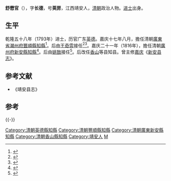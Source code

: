 '''舒懋官'''（{{bd|？||？|catIdx=}}），字'''长德'''，号'''萸房'''，江西靖安人，[[清朝|清朝]]政治人物。[[进士|进士]]出身。

== 生平 ==
乾隆五十八年（1793年）进士，历官广东[[英德县|英德]]。嘉庆十七年八月，擔任清朝[[廣東省|廣東省]][[潮州府|潮州府]][[豐順縣|豐順縣]][[知縣|知縣]]<ref>{{Cite book|title=丰顺历史名人|last=朱支辉，罗培衡编著|first=|publisher=北京：中国文史出版社|year=2010.11|isbn=978-7-5034-2734-3|location=|pages=287-292}}</ref>。后由[[王奇雲|王奇雲]]接任<ref>{{Cite book|title=丰顺文史 第一辑|last=丰顺县政协文史资料组，丰顺县博物馆编|first=|publisher=丰顺县博物馆|year=1984.05|isbn=|location=|pages=7-11}}</ref><ref>{{Cite book|title=丰顺人物辞典|last=林韩璋主编|first=|publisher=广州：中山大学出版社|year=1996.12|isbn=7-306-01258-4|location=|pages=630-650}}</ref>。嘉庆二十一年（1816年），擔任清朝[[廣州府|廣州府]][[寶安縣|新安縣]][[知縣|知縣]]<ref>{{Cite book|title=新安縣志－－香港史料選|last=劉智鵬,劉蜀永|first=|publisher=出版社：和平圖書有限公司|year=2007|isbn=9789622386112|location=|pages=}}</ref>。后由[[姚敔|姚敔]]接任<ref>{{Cite book|title=深圳市志 社会风俗卷|last=深圳市地方志编纂委员会编|first=|publisher=北京：方志出版社|year=2014.12|isbn=978-7-5144-1232-1|location=|pages=90-97}}</ref>。后改任[[香山县|香山]]等县知县。曾主修[[嘉庆|嘉庆]]《[[新安县志|新安县志]]》。

==参考文献==
*《靖安县志》

== 参考==
{{reflist}}
{{-}}
{{start box}}
{{s-off}}
{{succession box|[[吳廷揚_(秦州)|吳廷揚]]|[[姚敔|姚敔]]|清朝[[廣州府|廣州府]][[新安縣知縣列表|新安縣]][[知縣|知縣]]|嘉庆二十一年 - 嘉庆二十四年<br /><small>1816年 - 1819年</small>}}
{{succession box|[[張大凱|張大凱]]|[[王奇雲|王奇雲]]|清朝[[廣東省|廣東省]][[潮州府|潮州府]][[豐順縣|豐順縣]][[知縣|知縣]]|嘉庆十七年八月 - 嘉庆二十一年三月}}
{{end box}}
{{乾隆五十八年癸丑科殿試金榜}}
{{DEFAULTSORT:Shu舒}}
[[Category:清朝英德縣知縣|Category:清朝英德縣知縣]]
[[Category:清朝豐順縣知縣|Category:清朝豐順縣知縣]]
[[Category:清朝廣東新安縣知縣|Category:清朝廣東新安縣知縣]]
[[Category:清朝香山縣知縣|Category:清朝香山縣知縣]]
[[Category:靖安人|Category:靖安人]]
[[Category:舒姓|M]]